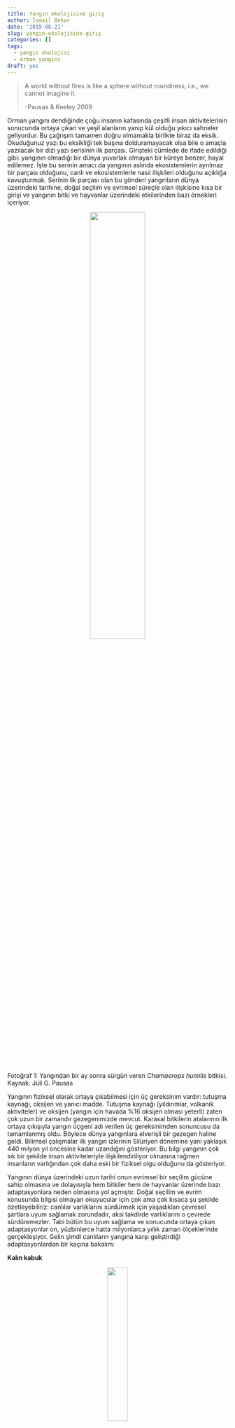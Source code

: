 ```yaml
---
title: Yangın ekolojisine giriş
author: İsmail Bekar
date: '2019-08-21'
slug: yangın-ekolojisine-giriş
categories: []
tags:
  - yangın ekolojisi
  - orman yangını
draft: yes
---
```


> A world without fires is like a sphere without roundness, i.e., we cannot imagine it.
> 
> -Pausas & Keeley 2009

Orman yangını dendiğinde çoğu insanın kafasında çeşitli insan aktivitelerinin sonucunda ortaya çıkan ve yeşil alanların yanıp kül olduğu yıkıcı sahneler geliyordur. Bu çağrışım tamamen doğru olmamakla birlikte biraz da eksik. Okuduğunuz yazı bu eksikliği tek başına dolduramayacak olsa bile o amaçla yazılacak bir dizi yazı serisinin ilk parçası. Girişteki cümlede de ifade edildiği gibi: yangının olmadığı bir dünya yuvarlak olmayan bir küreye benzer, hayal edilemez. İşte bu serinin amacı da yangının aslında ekosistemlerin ayrılmaz bir parçası olduğunu, canlı ve ekosistemlerle nasıl ilişkileri olduğunu açıklığa kavuşturmak. Serinin ilk parçası olan bu gönderi yangınların dünya üzerindeki tarihine, doğal seçilim ve evrimsel süreçle olan ilişkisine kısa bir girişi ve yangının bitki ve hayvanlar üzerindeki etkilerinden bazı örnekleri içeriyor.

<p align="center">
![](/posts/2019-08-21-yangın-ekolojisine-giriş_files/Chamaerops.jpg){width=50% height=50%}
</p>
Fotoğraf 1: Yangından bir ay sonra sürgün veren _Chamaerops humilis_ bitkisi. Kaynak: Juli G. Pausas

Yangının fiziksel olarak ortaya çıkabilmesi için üç gereksinim vardır: tutuşma kaynağı, oksijen ve yanıcı madde. Tutuşma kaynağı (yıldırımlar, volkanik aktiviteler) ve oksijen (yangın için havada %16 oksijen olması yeterli) zaten çok uzun bir zamandır gezegenimizde mevcut. Karasal bitkilerin atalarının ilk ortaya çıkışıyla yangın üçgeni adı verilen üç gereksinimden sonuncusu da tamamlanmış oldu. Böylece dünya yangınlara elverişli bir gezegen haline geldi. Bilimsel çalışmalar ilk yangın izlerinin Silüriyen dönemine yani yaklaşık 440 milyon yıl öncesine kadar uzandığını gösteriyor. Bu bilgi yangının çok sık bir şekilde insan aktiviteleriyle ilişkilendiriliyor olmasına rağmen insanların varlığından çok daha eski bir fiziksel olgu olduğunu da gösteriyor.

Yangının dünya üzerindeki uzun tarihi onun evrimsel bir seçilim gücüne sahip olmasına ve dolayısıyla hem bitkiler hem de hayvanlar üzerinde bazı adaptasyonlara neden olmasına yol açmıştır. Doğal seçilim ve evrim konusunda bilgisi olmayan okuyucular için çok ama çok kısaca şu şekilde özetleyebiliriz: canlılar varlıklarını sürdürmek için yaşadıkları çevresel şartlara uyum sağlamak zorundadır, aksi takdirde varlıklarını o çevrede sürdüremezler. Tabi bütün bu uyum sağlama ve sonucunda ortaya çıkan adaptasyonlar on, yüzbinlerce hatta milyonlarca yıllık zaman ölçeklerinde gerçekleşiyor. Gelin şimdi canlıların yangına karşı geliştirdiği adaptasyonlardan bir kaçına bakalım:


**Kalın kabuk**

<p align="center">

![](/posts/2019-08-21-yangın-ekolojisine-giriş_files/kalınkabuk.jpg){width=30% height=30%}
</p>
Fotoğraf 2: Fıstık çamı ( _Pinus pinea_ ). Kaynak: Geographer, Wikipedi

Ağaçların kalın kabuğa sahip olması yangına karşı geliştirilen önemli adaptasyonlardan biri. Kalın kabuğa sahip olmak ağacın sıcaklık izolasyon kapasitesini arttırırken aynı zamanda gövdede yer alan çeşitli dokuların fiziksel olarak korunmasını da sağlar. Yangına karşı adaptasyon geliştiren ve yangını tolere edebilen bu tarz bitkilere *pyrophyte* bitkiler olarak adlandırılıyor.

**Kendiliğinden budanma**

<p align="center">
![](/posts/2019-08-21-yangın-ekolojisine-giriş_files/budanma.jpg){width=90% height=90%}

Fotoğraf 3: Fıstık çamı ormanı. Kaynak: [Eloy Revilla](https://www.flickr.com/photos/revillaeloy/32032763915)
</p>

Yine bir diğer gövde adaptasyon ise kendiliğinden budanma adı verilen ağacın yüzeye yakın dallarını dökmesi. Bu sayede var olan bir örtü yangının önce bu yüzeye yakın dallara daha sonra da ağacın tamamına sıçraması engellenmiş olur. Gövdede sahip olduğu kalın kabuk da bu yüzey yangınına dayanıklı olacağı için ağaç yangından zarar görmez. 

**Yangınla uyarılan çimlenme ve çiçeklenme**

<p align="center">
![Bossiaea seedling germination post-fire. Kaynak: Doug Beckers](/posts/2019-08-21-yangın-ekolojisine-giriş_files/9465859267_e09886a8b7_k.jpg){width=70% height=70%}
</p>
Fotoğraf 4: Bossiaea seedling germination post-fire. Kaynak: [Doug Beckers](http://bit.ly/2HmSpIt)

Bazı bitkilerin tohumları yangın sırasında oluşan sıcak ve duman ile sahip oldukları dormant halden çıkarak çimleniyor. Hatta öyle ki bazı tohumlar bu uyaranlar olmadan çimlenmiyor. Fotoğrafta yangın sonrası çimlenmiş Bossiaea cinsinden bir tür görüyorsunuz.

**Serotini**

<p align="center">
![](/posts/2019-08-21-yangın-ekolojisine-giriş_files/banksia.jpg){width=70% height=70%}
</p>
Fotoğraf 4: Banskia bitkisinin yangın sonrasında açılan kozalakları. Kaynak: [Simone Walsh](https://www.flickr.com/photos/simonewalsh/3869539855)


Bir çok insanın da bildiği gibi bazı bitkiler tohumlarını kozalaklarda saklar. Serotini adı verilen adaptasyon çeşidi bu kozalakların yangın sonrasında açılmasıyla olgunlaşmış tohumların alana yayılmasını ifade ediyor. Böylece hem tohumlar yangın sırasında yüksek sıcaklıktan zarar görmüyor hem de serpilen tohumlar yangın sonrasında uygun çimlenme şartlarından faydalanabiliyor.

Son olarak vereceğim adaptasyon bunlardan biraz farklı. İlk fark bu adaptasyonun hayvanlarda görülmesi, ikinci fark ise davranışsal bir adaptasyon olması. Beklemediğiniz yerden geliyor: kuşlar.

![](/posts/2019-08-21-yangın-ekolojisine-giriş_files/firehawk.png)

Fotoğraf 5: Avustralya savannalarında uçan bir yırtıcı kuş. Kaynak: [Bob Gosford](http://bit.ly/2Nigxjf)

Yangınlar bazı avcı kuşların ilgisini çekiyor ve bu kuşlar yangın esnasında bölgede uçmayı çok seviyor. Bunun sebebi yangından çıkan dumanın avlayacakları hayvanları açık alana çıkarıyor olması. Fakat işin daha etkileyici olan kısmı bir grup avcı kuşun bu konuda daha da ileriye giderek yanan dal parçalarını yanmayan bölgelere taşıyarak yangını yayması. Bu sayede istedikleri gibi avlanma özgürlüğüne kavuşuyorlar.

Özetlemek gerekirse:

- Yangın çok uzun hatta biz insanlardan daha uzun zamandır bu dünyada varlığını gösteriyor. 
- Milyonlarca yıllık süreçler bitkilerin ve hatta hayvanların yangına karşı çeşitli adaptasyonlar geliştirmesine olanak vermiş durumda.

Bu yazdıklarım yangın ekolojisine kısa bir giriş niteliğindeydi. Bir sonraki gönderide yangın rejimini kavramını ve yangının karasal ekosistemleri nasıl şekillendirdiğini yazmayı planlıyorum. Bunları yazarken sizi kafalardaki büyük bir ön yargıyı yıkmaya ve yangının ekosistemin çok faydalı ve ondan ayrı düşünülemez bir parçası olduğuna ikna etmeyi de planlıyorum. Tabi her şey toz pembe değil, onlara da değineceğim.

Eğer yazdıklarımla ilgili kafanızda oluşan bir soru ya da merak ettiğiniz başka şey varsa yazıya yorum yazarak ya da Twitter üzerinden iletebilirsiniz.

_Kaynaklar ve ileri okuma:_

[Bark thickness and fire regime](http://bit.ly/2HkXNvD)

[Burning Story: The Role of Fire in the History of Life](http://bit.ly/2HgVOsk)

[Australian ‘firehawks’ use fire to catch prey | THE WILDLIFE SOCIETY](http://bit.ly/2Nigxjf)